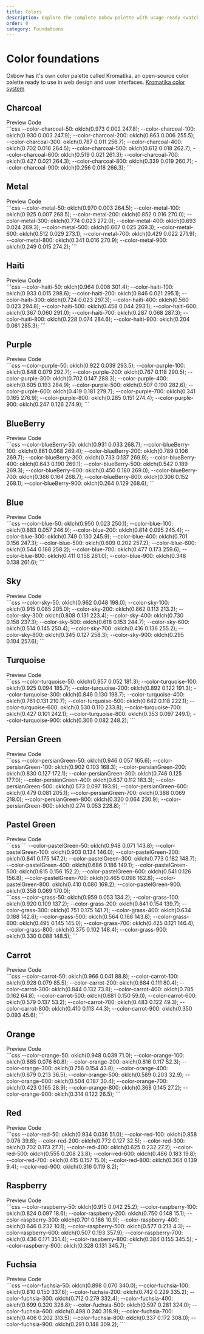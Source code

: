 ```yaml
---
title: Colors
description: Explore the complete Oxbow palette with usage-ready swatches and CSS variables.
order: 0
category: Foundations
---
```


# Color foundations

Oxbow has it's own color palette called Kromatika, an open-source color palette ready to use in web design and user interfaces. [Kromatika color system](https://michaelandreuzza.com/work/kromatika/) 

## Charcoal

<Tabs defaultTab="charcoal-preview">
  <TabButton slot="tabs" tab="charcoal-preview">Preview</TabButton>
  <TabButton slot="tabs" tab="charcoal-code">Code</TabButton>

  <TabPanel slot="content" tab="charcoal-preview" class="p-4 bg-base-50 dark:bg-white/5 rounded-xl">
    <div class="grid gap-3 sm:grid-cols-2 lg:grid-cols-3 xl:grid-cols-5">
      <div class="rounded-md p-8" style="background-color: var(--color-charcoal-50);"></div>
      <div class="rounded-md p-8" style="background-color: var(--color-charcoal-100);"></div>
      <div class="rounded-md p-8" style="background-color: var(--color-charcoal-200);"></div>
      <div class="rounded-md p-8" style="background-color: var(--color-charcoal-300);"></div>
      <div class="rounded-md p-8" style="background-color: var(--color-charcoal-400);"></div>
      <div class="rounded-md p-8" style="background-color: var(--color-charcoal-500);"></div>
      <div class="rounded-md p-8" style="background-color: var(--color-charcoal-600);"></div>
      <div class="rounded-md p-8" style="background-color: var(--color-charcoal-700);"></div>
      <div class="rounded-md p-8" style="background-color: var(--color-charcoal-800);"></div>
      <div class="rounded-md p-8" style="background-color: var(--color-charcoal-900);"></div>
    </div>
  </TabPanel>

  <TabPanel slot="content" tab="charcoal-code">
```css
--color-charcoal-50:  oklch(0.973 0.002 247.8);
--color-charcoal-100: oklch(0.930 0.003 247.9);
--color-charcoal-200: oklch(0.863 0.006 255.5);
--color-charcoal-300: oklch(0.787 0.011 256.7);
--color-charcoal-400: oklch(0.702 0.016 264.5);
--color-charcoal-500: oklch(0.612 0.018 262.7);
--color-charcoal-600: oklch(0.519 0.021 261.3);
--color-charcoal-700: oklch(0.427 0.021 264.3);
--color-charcoal-800: oklch(0.339 0.019 260.7);
--color-charcoal-900: oklch(0.256 0.018 266.3);
```
  </TabPanel>
</Tabs>

## Metal

<Tabs defaultTab="metal-preview" class="mt-12">
  <TabButton slot="tabs" tab="metal-preview">Preview</TabButton>
  <TabButton slot="tabs" tab="metal-code">Code</TabButton>

  <TabPanel slot="content" tab="metal-preview" class="p-4 bg-base-50 dark:bg-white/5 rounded-xl">
    <div class="grid gap-3 sm:grid-cols-2 lg:grid-cols-3 xl:grid-cols-5">
      <div class="rounded-md p-8" style="background-color: var(--color-metal-50);"></div>
      <div class="rounded-md p-8" style="background-color: var(--color-metal-100);"></div>
      <div class="rounded-md p-8" style="background-color: var(--color-metal-200);"></div>
      <div class="rounded-md p-8" style="background-color: var(--color-metal-300);"></div>
      <div class="rounded-md p-8" style="background-color: var(--color-metal-400);"></div>
      <div class="rounded-md p-8" style="background-color: var(--color-metal-500);"></div>
      <div class="rounded-md p-8" style="background-color: var(--color-metal-600);"></div>
      <div class="rounded-md p-8" style="background-color: var(--color-metal-700);"></div>
      <div class="rounded-md p-8" style="background-color: var(--color-metal-800);"></div>
      <div class="rounded-md p-8" style="background-color: var(--color-metal-900);"></div>
    </div>
  </TabPanel>

  <TabPanel slot="content" tab="metal-code">
```css
--color-metal-50:  oklch(0.970 0.003 264.5);
--color-metal-100: oklch(0.925 0.007 268.5);
--color-metal-200: oklch(0.852 0.016 270.0);
--color-metal-300: oklch(0.774 0.023 272.0);
--color-metal-400: oklch(0.693 0.024 269.3);
--color-metal-500: oklch(0.607 0.025 269.3);
--color-metal-600: oklch(0.512 0.029 273.1);
--color-metal-700: oklch(0.429 0.022 271.9);
--color-metal-800: oklch(0.341 0.016 270.9);
--color-metal-900: oklch(0.249 0.015 274.2);
```
  </TabPanel>
</Tabs>

## Haiti

<Tabs defaultTab="haiti-preview" class="mt-12">
  <TabButton slot="tabs" tab="haiti-preview">Preview</TabButton>
  <TabButton slot="tabs" tab="haiti-code">Code</TabButton>

  <TabPanel slot="content" tab="haiti-preview" class="p-4 bg-base-50 dark:bg-white/5 rounded-xl">
    <div class="grid gap-3 sm:grid-cols-2 lg:grid-cols-3 xl:grid-cols-5">
      <div class="rounded-md p-8" style="background-color: var(--color-haiti-50);"></div>
      <div class="rounded-md p-8" style="background-color: var(--color-haiti-100);"></div>
      <div class="rounded-md p-8" style="background-color: var(--color-haiti-200);"></div>
      <div class="rounded-md p-8" style="background-color: var(--color-haiti-300);"></div>
      <div class="rounded-md p-8" style="background-color: var(--color-haiti-400);"></div>
      <div class="rounded-md p-8" style="background-color: var(--color-haiti-500);"></div>
      <div class="rounded-md p-8" style="background-color: var(--color-haiti-600);"></div>
      <div class="rounded-md p-8" style="background-color: var(--color-haiti-700);"></div>
      <div class="rounded-md p-8" style="background-color: var(--color-haiti-800);"></div>
      <div class="rounded-md p-8" style="background-color: var(--color-haiti-900);"></div>
    </div>
  </TabPanel>

  <TabPanel slot="content" tab="haiti-code">
```css
--color-haiti-50:  oklch(0.964 0.008 301.4);
--color-haiti-100: oklch(0.933 0.015 298.6);
--color-haiti-200: oklch(0.846 0.021 295.1);
--color-haiti-300: oklch(0.724 0.023 297.3);
--color-haiti-400: oklch(0.560 0.023 294.8);
--color-haiti-500: oklch(0.458 0.044 293.1);
--color-haiti-600: oklch(0.367 0.060 291.0);
--color-haiti-700: oklch(0.287 0.068 287.3);
--color-haiti-800: oklch(0.228 0.074 284.6);
--color-haiti-900: oklch(0.204 0.061 285.3);
```
  </TabPanel>
</Tabs>

## Purple

<Tabs defaultTab="purple-preview" class="mt-12">
  <TabButton slot="tabs" tab="purple-preview">Preview</TabButton>
  <TabButton slot="tabs" tab="purple-code">Code</TabButton>

  <TabPanel slot="content" tab="purple-preview" class="p-4 bg-base-50 dark:bg-white/5 rounded-xl">
    <div class="grid gap-3 sm:grid-cols-2 lg:grid-cols-3 xl:grid-cols-5">
      <div class="rounded-md p-8" style="background-color: var(--color-purple-50);"></div>
      <div class="rounded-md p-8" style="background-color: var(--color-purple-100);"></div>
      <div class="rounded-md p-8" style="background-color: var(--color-purple-200);"></div>
      <div class="rounded-md p-8" style="background-color: var(--color-purple-300);"></div>
      <div class="rounded-md p-8" style="background-color: var(--color-purple-400);"></div>
      <div class="rounded-md p-8" style="background-color: var(--color-purple-500);"></div>
      <div class="rounded-md p-8" style="background-color: var(--color-purple-600);"></div>
      <div class="rounded-md p-8" style="background-color: var(--color-purple-700);"></div>
      <div class="rounded-md p-8" style="background-color: var(--color-purple-800);"></div>
      <div class="rounded-md p-8" style="background-color: var(--color-purple-900);"></div>
    </div>
  </TabPanel>

  <TabPanel slot="content" tab="purple-code">
```css
--color-purple-50:  oklch(0.922 0.039 293.5);
--color-purple-100: oklch(0.848 0.079 292.7);
--color-purple-200: oklch(0.767 0.118 290.5);
--color-purple-300: oklch(0.702 0.147 288.3);
--color-purple-400: oklch(0.605 0.193 284.9);
--color-purple-500: oklch(0.507 0.190 282.6);
--color-purple-600: oklch(0.419 0.181 279.7);
--color-purple-700: oklch(0.341 0.165 276.9);
--color-purple-800: oklch(0.285 0.151 274.4);
--color-purple-900: oklch(0.247 0.126 274.9);
```
  </TabPanel>
</Tabs>

## BlueBerry

<Tabs defaultTab="blueberry-preview" class="mt-12">
  <TabButton slot="tabs" tab="blueberry-preview">Preview</TabButton>
  <TabButton slot="tabs" tab="blueberry-code">Code</TabButton>

  <TabPanel slot="content" tab="blueberry-preview" class="p-4 bg-base-50 dark:bg-white/5 rounded-xl">
    <div class="grid gap-3 sm:grid-cols-2 lg:grid-cols-3 xl:grid-cols-5">
      <div class="rounded-md p-8" style="background-color: var(--color-blueBerry-50);"></div>
      <div class="rounded-md p-8" style="background-color: var(--color-blueBerry-100);"></div>
      <div class="rounded-md p-8" style="background-color: var(--color-blueBerry-200);"></div>
      <div class="rounded-md p-8" style="background-color: var(--color-blueBerry-300);"></div>
      <div class="rounded-md p-8" style="background-color: var(--color-blueBerry-400);"></div>
      <div class="rounded-md p-8" style="background-color: var(--color-blueBerry-500);"></div>
      <div class="rounded-md p-8" style="background-color: var(--color-blueBerry-600);"></div>
      <div class="rounded-md p-8" style="background-color: var(--color-blueBerry-700);"></div>
      <div class="rounded-md p-8" style="background-color: var(--color-blueBerry-800);"></div>
      <div class="rounded-md p-8" style="background-color: var(--color-blueBerry-900);"></div>
    </div>
  </TabPanel>

  <TabPanel slot="content" tab="blueberry-code">
```css
--color-blueBerry-50:  oklch(0.931 0.033 268.7);
--color-blueBerry-100: oklch(0.861 0.068 269.4);
--color-blueBerry-200: oklch(0.789 0.106 269.7);
--color-blueBerry-300: oklch(0.733 0.137 269.9);
--color-blueBerry-400: oklch(0.643 0.190 269.1);
--color-blueBerry-500: oklch(0.542 0.189 269.3);
--color-blueBerry-600: oklch(0.450 0.180 269.0);
--color-blueBerry-700: oklch(0.366 0.164 268.7);
--color-blueBerry-800: oklch(0.306 0.152 268.1);
--color-blueBerry-900: oklch(0.264 0.129 268.6);
```
  </TabPanel>
</Tabs>

## Blue

<Tabs defaultTab="blue-preview" class="mt-12">
  <TabButton slot="tabs" tab="blue-preview">Preview</TabButton>
  <TabButton slot="tabs" tab="blue-code">Code</TabButton>

  <TabPanel slot="content" tab="blue-preview" class="p-4 bg-base-50 dark:bg-white/5 rounded-xl">
    <div class="grid gap-3 sm:grid-cols-2 lg:grid-cols-3 xl:grid-cols-5">
      <div class="rounded-md p-8" style="background-color: var(--color-blue-50);"></div>
      <div class="rounded-md p-8" style="background-color: var(--color-blue-100);"></div>
      <div class="rounded-md p-8" style="background-color: var(--color-blue-200);"></div>
      <div class="rounded-md p-8" style="background-color: var(--color-blue-300);"></div>
      <div class="rounded-md p-8" style="background-color: var(--color-blue-400);"></div>
      <div class="rounded-md p-8" style="background-color: var(--color-blue-500);"></div>
      <div class="rounded-md p-8" style="background-color: var(--color-blue-600);"></div>
      <div class="rounded-md p-8" style="background-color: var(--color-blue-700);"></div>
      <div class="rounded-md p-8" style="background-color: var(--color-blue-800);"></div>
      <div class="rounded-md p-8" style="background-color: var(--color-blue-900);"></div>
    </div>
  </TabPanel>

  <TabPanel slot="content" tab="blue-code">
```css
--color-blue-50:  oklch(0.950 0.023 250.1);
--color-blue-100: oklch(0.883 0.057 246.9);
--color-blue-200: oklch(0.814 0.095 245.4);
--color-blue-300: oklch(0.749 0.130 245.9);
--color-blue-400: oklch(0.701 0.156 247.3);
--color-blue-500: oklch(0.609 0.202 257.2);
--color-blue-600: oklch(0.544 0.188 258.2);
--color-blue-700: oklch(0.477 0.173 259.6);
--color-blue-800: oklch(0.411 0.158 261.0);
--color-blue-900: oklch(0.348 0.138 261.6);
```
  </TabPanel>
</Tabs>

## Sky

<Tabs defaultTab="sky-preview" class="mt-12">
  <TabButton slot="tabs" tab="sky-preview">Preview</TabButton>
  <TabButton slot="tabs" tab="sky-code">Code</TabButton>

  <TabPanel slot="content" tab="sky-preview" class="p-4 bg-base-50 dark:bg-white/5 rounded-xl">
    <div class="grid gap-3 sm:grid-cols-2 lg:grid-cols-3 xl:grid-cols-5">
      <div class="rounded-md p-8" style="background-color: var(--color-sky-50);"></div>
      <div class="rounded-md p-8" style="background-color: var(--color-sky-100);"></div>
      <div class="rounded-md p-8" style="background-color: var(--color-sky-200);"></div>
      <div class="rounded-md p-8" style="background-color: var(--color-sky-300);"></div>
      <div class="rounded-md p-8" style="background-color: var(--color-sky-400);"></div>
      <div class="rounded-md p-8" style="background-color: var(--color-sky-500);"></div>
      <div class="rounded-md p-8" style="background-color: var(--color-sky-600);"></div>
      <div class="rounded-md p-8" style="background-color: var(--color-sky-700);"></div>
      <div class="rounded-md p-8" style="background-color: var(--color-sky-800);"></div>
      <div class="rounded-md p-8" style="background-color: var(--color-sky-900);"></div>
    </div>
  </TabPanel>

  <TabPanel slot="content" tab="sky-code">
```css
--color-sky-50:  oklch(0.962 0.048 198.0);
--color-sky-100: oklch(0.915 0.085 205.0);
--color-sky-200: oklch(0.862 0.113 213.2);
--color-sky-300: oklch(0.808 0.131 223.4);
--color-sky-400: oklch(0.730 0.158 237.3);
--color-sky-500: oklch(0.618 0.153 244.7);
--color-sky-600: oklch(0.514 0.145 250.4);
--color-sky-700: oklch(0.416 0.136 255.2);
--color-sky-800: oklch(0.345 0.127 258.3);
--color-sky-900: oklch(0.295 0.104 257.6);
```
  </TabPanel>
</Tabs>

## Turquoise

<Tabs defaultTab="turquoise-preview" class="mt-12">
  <TabButton slot="tabs" tab="turquoise-preview">Preview</TabButton>
  <TabButton slot="tabs" tab="turquoise-code">Code</TabButton>

  <TabPanel slot="content" tab="turquoise-preview" class="p-4 bg-base-50 dark:bg-white/5 rounded-xl">
    <div class="grid gap-3 sm:grid-cols-2 lg:grid-cols-3 xl:grid-cols-5">
      <div class="rounded-md p-8" style="background-color: var(--color-turquoise-50);"></div>
      <div class="rounded-md p-8" style="background-color: var(--color-turquoise-100);"></div>
      <div class="rounded-md p-8" style="background-color: var(--color-turquoise-200);"></div>
      <div class="rounded-md p-8" style="background-color: var(--color-turquoise-300);"></div>
      <div class="rounded-md p-8" style="background-color: var(--color-turquoise-400);"></div>
      <div class="rounded-md p-8" style="background-color: var(--color-turquoise-500);"></div>
      <div class="rounded-md p-8" style="background-color: var(--color-turquoise-600);"></div>
      <div class="rounded-md p-8" style="background-color: var(--color-turquoise-700);"></div>
      <div class="rounded-md p-8" style="background-color: var(--color-turquoise-800);"></div>
      <div class="rounded-md p-8" style="background-color: var(--color-turquoise-900);"></div>
    </div>
  </TabPanel>

  <TabPanel slot="content" tab="turquoise-code">
```css
--color-turquoise-50:  oklch(0.957 0.052 181.3);
--color-turquoise-100: oklch(0.925 0.094 185.7);
--color-turquoise-200: oklch(0.892 0.122 191.3);
--color-turquoise-300: oklch(0.846 0.130 198.7);
--color-turquoise-400: oklch(0.761 0.131 210.7);
--color-turquoise-500: oklch(0.642 0.118 222.1);
--color-turquoise-600: oklch(0.530 0.110 233.8);
--color-turquoise-700: oklch(0.427 0.101 242.1);
--color-turquoise-800: oklch(0.353 0.097 249.1);
--color-turquoise-900: oklch(0.306 0.082 248.2);
```
  </TabPanel>
</Tabs>

## Persian Green

<Tabs defaultTab="persianGreen-preview" class="mt-12">
  <TabButton slot="tabs" tab="persianGreen-preview">Preview</TabButton>
  <TabButton slot="tabs" tab="persianGreen-code">Code</TabButton>

  <TabPanel slot="content" tab="persianGreen-preview" class="p-4 bg-base-50 dark:bg-white/5 rounded-xl">
    <div class="grid gap-3 sm:grid-cols-2 lg:grid-cols-3 xl:grid-cols-5">
      <div class="rounded-md p-8" style="background-color: var(--color-persianGreen-50);"></div>
      <div class="rounded-md p-8" style="background-color: var(--color-persianGreen-100);"></div>
      <div class="rounded-md p-8" style="background-color: var(--color-persianGreen-200);"></div>
      <div class="rounded-md p-8" style="background-color: var(--color-persianGreen-300);"></div>
      <div class="rounded-md p-8" style="background-color: var(--color-persianGreen-400);"></div>
      <div class="rounded-md p-8" style="background-color: var(--color-persianGreen-500);"></div>
      <div class="rounded-md p-8" style="background-color: var(--color-persianGreen-600);"></div>
      <div class="rounded-md p-8" style="background-color: var(--color-persianGreen-700);"></div>
      <div class="rounded-md p-8" style="background-color: var(--color-persianGreen-800);"></div>
      <div class="rounded-md p-8" style="background-color: var(--color-persianGreen-900);"></div>
    </div>
  </TabPanel>

  <TabPanel slot="content" tab="persianGreen-code">
```css
--color-persianGreen-50:  oklch(0.946 0.057 165.6);
--color-persianGreen-100: oklch(0.902 0.103 168.3);
--color-persianGreen-200: oklch(0.830 0.127 172.1);
--color-persianGreen-300: oklch(0.746 0.125 177.0);
--color-persianGreen-400: oklch(0.637 0.112 183.3);
--color-persianGreen-500: oklch(0.573 0.097 193.9);
--color-persianGreen-600: oklch(0.479 0.081 205.1);
--color-persianGreen-700: oklch(0.388 0.069 218.0);
--color-persianGreen-800: oklch(0.320 0.064 230.9);
--color-persianGreen-900: oklch(0.274 0.053 228.8);
```
  </TabPanel>
</Tabs>

## Pastel Green

<Tabs defaultTab="pastelGreen-preview" class="mt-12">
  <TabButton slot="tabs" tab="pastelGreen-preview">Preview</TabButton>
  <TabButton slot="tabs" tab="pastelGreen-code">Code</TabButton>

  <TabPanel slot="content" tab="pastelGreen-preview" class="p-4 bg-base-50 dark:bg-white/5 rounded-xl">
    <div class="grid gap-3 sm:grid-cols-2 lg:grid-cols-3 xl:grid-cols-5">
      <div class="rounded-md p-8" style="background-color: var(--color-pastelGreen-50);"></div>
      <div class="rounded-md p-8" style="background-color: var(--color-pastelGreen-100);"></div>
      <div class="rounded-md p-8" style="background-color: var(--color-pastelGreen-200);"></div>
      <div class="rounded-md p-8" style="background-color: var(--color-pastelGreen-300);"></div>
      <div class="rounded-md p-8" style="background-color: var(--color-pastelGreen-400);"></div>
      <div class="rounded-md p-8" style="background-color: var(--color-pastelGreen-500);"></div>
      <div class="rounded-md p-8" style="background-color: var(--color-pastelGreen-600);"></div>
      <div class="rounded-md p-8" style="background-color: var(--color-pastelGreen-700);"></div>
      <div class="rounded-md p-8" style="background-color: var(--color-pastelGreen-800);"></div>
      <div class="rounded-md p-8" style="background-color: var(--color-pastelGreen-900);"></div>
    </div>
  </TabPanel>

  <TabPanel slot="content" tab="pastelGreen-code">
```css
```
  --color-pastelGreen-50:  oklch(0.948 0.071 143.8);
  --color-pastelGreen-100: oklch(0.903 0.134 146.0);
  --color-pastelGreen-200: oklch(0.841 0.175 147.2);
  --color-pastelGreen-300: oklch(0.773 0.182 148.7);
  --color-pastelGreen-400: oklch(0.686 0.186 149.1);
  --color-pastelGreen-500: oklch(0.615 0.156 152.2);
  --color-pastelGreen-600: oklch(0.541 0.126 156.8);
  --color-pastelGreen-700: oklch(0.465 0.098 162.8);
  --color-pastelGreen-800: oklch(0.410 0.080 169.2);
  --color-pastelGreen-900: oklch(0.358 0.069 170.0);
    <div class="grid gap-3 sm:grid-cols-2 lg:grid-cols-3 xl:grid-cols-5">
      <div class="rounded-md p-8" style="background-color: var(--color-grass-50);"></div>
      <div class="rounded-md p-8" style="background-color: var(--color-grass-100);"></div>
      <div class="rounded-md p-8" style="background-color: var(--color-grass-200);"></div>
      <div class="rounded-md p-8" style="background-color: var(--color-grass-300);"></div>
      <div class="rounded-md p-8" style="background-color: var(--color-grass-400);"></div>
      <div class="rounded-md p-8" style="background-color: var(--color-grass-500);"></div>
      <div class="rounded-md p-8" style="background-color: var(--color-grass-600);"></div>
      <div class="rounded-md p-8" style="background-color: var(--color-grass-700);"></div>
      <div class="rounded-md p-8" style="background-color: var(--color-grass-800);"></div>
      <div class="rounded-md p-8" style="background-color: var(--color-grass-900);"></div>
    </div>
  </TabPanel>

  <TabPanel slot="content" tab="grass-code">
```css
--color-grass-50:  oklch(0.959 0.053 134.2);
--color-grass-100: oklch(0.920 0.109 137.2);
--color-grass-200: oklch(0.841 0.154 139.7);
--color-grass-300: oklch(0.751 0.175 141.7);
--color-grass-400: oklch(0.634 0.188 142.8);
--color-grass-500: oklch(0.564 0.168 143.8);
--color-grass-600: oklch(0.495 0.145 145.0);
--color-grass-700: oklch(0.425 0.121 146.4);
--color-grass-800: oklch(0.375 0.102 148.4);
--color-grass-900: oklch(0.330 0.088 148.5);
```
  </TabPanel>
</Tabs>

## Carrot

<Tabs defaultTab="carrot-preview" class="mt-12">
  <TabButton slot="tabs" tab="carrot-preview">Preview</TabButton>
  <TabButton slot="tabs" tab="carrot-code">Code</TabButton>

  <TabPanel slot="content" tab="carrot-preview" class="p-4 bg-base-50 dark:bg-white/5 rounded-xl">
    <div class="grid gap-3 sm:grid-cols-2 lg:grid-cols-3 xl:grid-cols-5">
      <div class="rounded-md p-8" style="background-color: var(--color-carrot-50);"></div>
      <div class="rounded-md p-8" style="background-color: var(--color-carrot-100);"></div>
      <div class="rounded-md p-8" style="background-color: var(--color-carrot-200);"></div>
      <div class="rounded-md p-8" style="background-color: var(--color-carrot-300);"></div>
      <div class="rounded-md p-8" style="background-color: var(--color-carrot-400);"></div>
      <div class="rounded-md p-8" style="background-color: var(--color-carrot-500);"></div>
      <div class="rounded-md p-8" style="background-color: var(--color-carrot-600);"></div>
      <div class="rounded-md p-8" style="background-color: var(--color-carrot-700);"></div>
      <div class="rounded-md p-8" style="background-color: var(--color-carrot-800);"></div>
      <div class="rounded-md p-8" style="background-color: var(--color-carrot-900);"></div>
    </div>
  </TabPanel>

  <TabPanel slot="content" tab="carrot-code">
```css
  --color-carrot-50:  oklch(0.966 0.041 88.8);
  --color-carrot-100: oklch(0.928 0.079 85.5);
  --color-carrot-200: oklch(0.884 0.111 80.4);
  --color-carrot-300: oklch(0.844 0.132 73.8);
  --color-carrot-400: oklch(0.785 0.162 64.8);
  --color-carrot-500: oklch(0.681 0.150 59.0);
  --color-carrot-600: oklch(0.579 0.137 53.2);
  --color-carrot-700: oklch(0.483 0.122 49.3);
  --color-carrot-800: oklch(0.410 0.113 44.3);
  --color-carrot-900: oklch(0.350 0.093 45.6);
```
  </TabPanel>
</Tabs>

## Orange

<Tabs defaultTab="orange-preview" class="mt-12">
  <TabButton slot="tabs" tab="orange-preview">Preview</TabButton>
  <TabButton slot="tabs" tab="orange-code">Code</TabButton>

  <TabPanel slot="content" tab="orange-preview" class="p-4 bg-base-50 dark:bg-white/5 rounded-xl">
    <div class="grid gap-3 sm:grid-cols-2 lg:grid-cols-3 xl:grid-cols-5">
      <div class="rounded-md p-8" style="background-color: var(--color-orange-50);"></div>
      <div class="rounded-md p-8" style="background-color: var(--color-orange-100);"></div>
      <div class="rounded-md p-8" style="background-color: var(--color-orange-200);"></div>
      <div class="rounded-md p-8" style="background-color: var(--color-orange-300);"></div>
      <div class="rounded-md p-8" style="background-color: var(--color-orange-400);"></div>
      <div class="rounded-md p-8" style="background-color: var(--color-orange-500);"></div>
      <div class="rounded-md p-8" style="background-color: var(--color-orange-600);"></div>
      <div class="rounded-md p-8" style="background-color: var(--color-orange-700);"></div>
      <div class="rounded-md p-8" style="background-color: var(--color-orange-800);"></div>
      <div class="rounded-md p-8" style="background-color: var(--color-orange-900);"></div>
    </div>
  </TabPanel>

  <TabPanel slot="content" tab="orange-code">
```css
--color-orange-50:  oklch(0.948 0.039 71.0);
--color-orange-100: oklch(0.885 0.076 60.8);
--color-orange-200: oklch(0.816 0.117 52.3);
--color-orange-300: oklch(0.756 0.154 43.8);
--color-orange-400: oklch(0.679 0.213 36.5);
--color-orange-500: oklch(0.589 0.203 32.9);
--color-orange-600: oklch(0.504 0.187 30.4);
--color-orange-700: oklch(0.423 0.165 28.9);
--color-orange-800: oklch(0.368 0.145 27.2);
--color-orange-900: oklch(0.314 0.122 26.5);
```
  </TabPanel>
</Tabs>

## Red

<Tabs defaultTab="red-preview" class="mt-12">
  <TabButton slot="tabs" tab="red-preview">Preview</TabButton>
  <TabButton slot="tabs" tab="red-code">Code</TabButton>

  <TabPanel slot="content" tab="red-preview" class="p-4 bg-base-50 dark:bg-white/5 rounded-xl">
    <div class="grid gap-3 sm:grid-cols-2 lg:grid-cols-3 xl:grid-cols-5">
      <div class="rounded-md p-8" style="background-color: var(--color-red-50);"></div>
      <div class="rounded-md p-8" style="background-color: var(--color-red-100);"></div>
      <div class="rounded-md p-8" style="background-color: var(--color-red-200);"></div>
      <div class="rounded-md p-8" style="background-color: var(--color-red-300);"></div>
      <div class="rounded-md p-8" style="background-color: var(--color-red-400);"></div>
      <div class="rounded-md p-8" style="background-color: var(--color-red-500);"></div>
      <div class="rounded-md p-8" style="background-color: var(--color-red-600);"></div>
      <div class="rounded-md p-8" style="background-color: var(--color-red-700);"></div>
      <div class="rounded-md p-8" style="background-color: var(--color-red-800);"></div>
      <div class="rounded-md p-8" style="background-color: var(--color-red-900);"></div>
    </div>
  </TabPanel>

  <TabPanel slot="content" tab="red-code">
```css
--color-red-50:  oklch(0.934 0.036 51.0);
--color-red-100: oklch(0.858 0.076 39.8);
--color-red-200: oklch(0.772 0.127 32.5);
--color-red-300: oklch(0.702 0.173 27.7);
--color-red-400: oklch(0.625 0.232 27.2);
--color-red-500: oklch(0.555 0.208 23.8);
--color-red-600: oklch(0.486 0.183 19.8);
--color-red-700: oklch(0.415 0.157 15.0);
--color-red-800: oklch(0.364 0.139 9.4);
--color-red-900: oklch(0.316 0.119 8.2);
```
  </TabPanel>
</Tabs>

## Raspberry

<Tabs defaultTab="raspberry-preview" class="mt-12">
  <TabButton slot="tabs" tab="raspberry-preview">Preview</TabButton>
  <TabButton slot="tabs" tab="raspberry-code">Code</TabButton>

  <TabPanel slot="content" tab="raspberry-preview" class="p-4 bg-base-50 dark:bg-white/5 rounded-xl">
    <div class="grid gap-3 sm:grid-cols-2 lg:grid-cols-3 xl:grid-cols-5">
      <div class="rounded-md p-8" style="background-color: var(--color-raspberry-50);"></div>
      <div class="rounded-md p-8" style="background-color: var(--color-raspberry-100);"></div>
      <div class="rounded-md p-8" style="background-color: var(--color-raspberry-200);"></div>
      <div class="rounded-md p-8" style="background-color: var(--color-raspberry-300);"></div>
      <div class="rounded-md p-8" style="background-color: var(--color-raspberry-400);"></div>
      <div class="rounded-md p-8" style="background-color: var(--color-raspberry-500);"></div>
      <div class="rounded-md p-8" style="background-color: var(--color-raspberry-600);"></div>
      <div class="rounded-md p-8" style="background-color: var(--color-raspberry-700);"></div>
      <div class="rounded-md p-8" style="background-color: var(--color-raspberry-800);"></div>
      <div class="rounded-md p-8" style="background-color: var(--color-raspberry-900);"></div>
    </div>
  </TabPanel>

  <TabPanel slot="content" tab="raspberry-code">
```css
--color-raspberry-50:  oklch(0.915 0.042 25.2);
--color-raspberry-100: oklch(0.824 0.097 18.6);
--color-raspberry-200: oklch(0.750 0.148 15.1);
--color-raspberry-300: oklch(0.701 0.186 10.9);
--color-raspberry-400: oklch(0.646 0.232 10.1);
--color-raspberry-500: oklch(0.577 0.213 4.3);
--color-raspberry-600: oklch(0.507 0.193 357.9);
--color-raspberry-700: oklch(0.436 0.171 351.4);
--color-raspberry-800: oklch(0.384 0.155 345.5);
--color-raspberry-900: oklch(0.328 0.131 345.7);
```
  </TabPanel>
</Tabs>

## Fuchsia

<Tabs defaultTab="fuchsia-preview" class="mt-12">
  <TabButton slot="tabs" tab="fuchsia-preview">Preview</TabButton>
  <TabButton slot="tabs" tab="fuchsia-code">Code</TabButton>

  <TabPanel slot="content" tab="fuchsia-preview" class="p-4 bg-base-50 dark:bg-white/5 rounded-xl">
    <div class="grid gap-3 sm:grid-cols-2 lg:grid-cols-3 xl:grid-cols-5">
      <div class="rounded-md p-8" style="background-color: var(--color-fuchsia-50);"></div>
      <div class="rounded-md p-8" style="background-color: var(--color-fuchsia-100);"></div>
      <div class="rounded-md p-8" style="background-color: var(--color-fuchsia-200);"></div>
      <div class="rounded-md p-8" style="background-color: var(--color-fuchsia-300);"></div>
      <div class="rounded-md p-8" style="background-color: var(--color-fuchsia-400);"></div>
      <div class="rounded-md p-8" style="background-color: var(--color-fuchsia-500);"></div>
      <div class="rounded-md p-8" style="background-color: var(--color-fuchsia-600);"></div>
      <div class="rounded-md p-8" style="background-color: var(--color-fuchsia-700);"></div>
      <div class="rounded-md p-8" style="background-color: var(--color-fuchsia-800);"></div>
      <div class="rounded-md p-8" style="background-color: var(--color-fuchsia-900);"></div>
    </div>
  </TabPanel>

  <TabPanel slot="content" tab="fuchsia-code">
```css
--color-fuchsia-50:  oklch(0.898 0.070 340.0);
--color-fuchsia-100: oklch(0.810 0.150 337.6);
--color-fuchsia-200: oklch(0.742 0.229 335.2);
--color-fuchsia-300: oklch(0.712 0.279 332.4);
--color-fuchsia-400: oklch(0.699 0.320 328.8);
--color-fuchsia-500: oklch(0.597 0.281 324.0);
--color-fuchsia-600: oklch(0.498 0.240 318.9);
--color-fuchsia-700: oklch(0.406 0.202 313.5);
--color-fuchsia-800: oklch(0.337 0.172 308.0);
--color-fuchsia-900: oklch(0.291 0.148 309.2);
```
  </TabPanel>
</Tabs>

